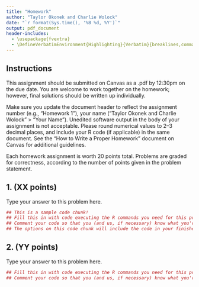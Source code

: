 ```yaml
---
title: "Homework"
author: "Taylor Okonek and Charlie Wolock"
date: "`r format(Sys.time(), '%B %d, %Y')`"
output: pdf_document
header-includes:
  - \usepackage{fvextra}
  - \DefineVerbatimEnvironment{Highlighting}{Verbatim}{breaklines,commandchars=\\\{\}}
---
```


## Instructions

This assignment should be submitted on Canvas as a .pdf by 12:30pm on the due date. You are welcome to work together on the homework; however, final solutions should be written up individually. 

Make sure you update the document header to reflect the assignment number (e.g., "Homework 1"), your name ("Taylor Okonek and Charlie Wolock" > "Your Name"). Unedited software output in the body of your assignment is not acceptable. Please round numerical values to 2--3 decimal places, and include your R code (if applicable) in the same document. See the "How to Write a Proper Homework" document on Canvas for additional guidelines.  

Each homework assignment is worth 20 points total. Problems are graded for correctness, according to the number of points given in the problem statement. 

## 1. (XX points)

Type your answer to this problem here.

```r
## This is a sample code chunk! 
## Fill this in with code executing the R commands you need for this problem
## Comment your code so that you (and us, if necessary) know what you're doing
## The options on this code chunk will include the code in your finished file, but not the raw output
```

## 2. (YY points)

Type your answer to this problem here.

```r
## Fill this in with code executing the R commands you need for this problem
## Comment your code so that you (and us, if necessary) know what you're doing
```
